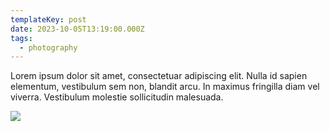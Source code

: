 ```yaml
---
templateKey: post
date: 2023-10-05T13:19:00.000Z
tags:
  - photography
---
```

Lorem ipsum dolor sit amet, consectetuar adipiscing elit. Nulla id sapien elementum, vestibulum sem non, blandit arcu. In maximus fringilla diam vel viverra. Vestibulum molestie sollicitudin malesuada.

![](../../static/assets/20231005-IMG_7359.jpg)